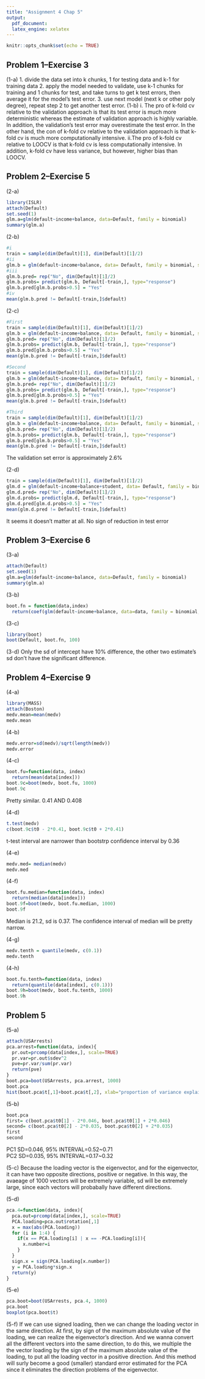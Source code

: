 ```yaml
---
title: "Assignment 4 Chap 5"
output: 
  pdf_document:
  latex_engine: xelatex
---
```


```r
knitr::opts_chunk$set(echo = TRUE)
```

## Problem 1--Exercise 3

(1-a) 
1. divide the data set into k chunks, 1 for testing data and k-1 for training data
2. apply the model needed to validate, use k-1 chunks for training and 1 chunks for test, and take turns to get k test errors, then     average it for the model's test error.
3. use next model (next k or other poly degree), repeat step 2 to get another test error.
(1-b)
i. The pro of k-fold cv relative to the validation approach is that its test error is much more deterministic whereas the estimate of validation approach is highly variable. In addition, the validation's test error may overestimate the test error. In the other hand, the con of k-fold cv relative to the validation approach is that k-fold cv is much more computationally intensive.
ii.The pro of k-fold cv relative to LOOCV is that k-fold cv is less computationally intensive. In addition, k-fold cv have less variance, but however, higher bias than LOOCV.

## Problem 2--Exercise 5
(2-a)
```r
library(ISLR)
attach(Default)
set.seed(1)
glm.a=glm(default~income+balance, data=Default, family = binomial)
summary(glm.a)
```

(2-b)
```r
#i
train = sample(dim(Default)[1], dim(Default)[1]/2)
#ii
glm.b = glm(default~income+balance, data= Default, family = binomial, subset = train)
#iii
glm.b.pred= rep("No", dim(Default)[1]/2)
glm.b.probs= predict(glm.b, Default[-train,], type="response")
glm.b.pred[glm.b.probs>0.5] = "Yes"
#iv
mean(glm.b.pred != Default[-train,]$default)
```

(2-c)
```r
#First
train = sample(dim(Default)[1], dim(Default)[1]/2)
glm.b = glm(default~income+balance, data= Default, family = binomial, subset = train)
glm.b.pred= rep("No", dim(Default)[1]/2)
glm.b.probs= predict(glm.b, Default[-train,], type="response")
glm.b.pred[glm.b.probs>0.5] = "Yes"
mean(glm.b.pred != Default[-train,]$default)

#Second
train = sample(dim(Default)[1], dim(Default)[1]/2)
glm.b = glm(default~income+balance, data= Default, family = binomial, subset = train)
glm.b.pred= rep("No", dim(Default)[1]/2)
glm.b.probs= predict(glm.b, Default[-train,], type="response")
glm.b.pred[glm.b.probs>0.5] = "Yes"
mean(glm.b.pred != Default[-train,]$default)

#Third
train = sample(dim(Default)[1], dim(Default)[1]/2)
glm.b = glm(default~income+balance, data= Default, family = binomial, subset = train)
glm.b.pred= rep("No", dim(Default)[1]/2)
glm.b.probs= predict(glm.b, Default[-train,], type="response")
glm.b.pred[glm.b.probs>0.5] = "Yes"
mean(glm.b.pred != Default[-train,]$default)
```
The validation set error is approximately 2.6%

(2-d)
```r
train = sample(dim(Default)[1], dim(Default)[1]/2)
glm.d = glm(default~income+balance+student, data= Default, family = binomial, subset = train)
glm.d.pred= rep("No", dim(Default)[1]/2)
glm.d.probs= predict(glm.d, Default[-train,], type="response")
glm.d.pred[glm.d.probs>0.5] = "Yes"
mean(glm.d.pred != Default[-train,]$default)
```
It seems it doesn't matter at all. No sign of reduction in test error

## Problem 3--Exercise 6
(3-a)
```r
attach(Default)
set.seed(1)
glm.a=glm(default~income+balance, data=Default, family = binomial)
summary(glm.a)
```

(3-b)
```r
boot.fn = function(data,index)
  return(coef(glm(default~income+balance, data=data, family = binomial, subset = index)))
```

(3-c)
```r
library(boot)
boot(Default, boot.fn, 100)
```

(3-d)
Only the sd of intercept have 10% difference, the other two estimate's sd don't have the significant difference.

## Problem 4--Exercise 9
(4-a)
```r
library(MASS)
attach(Boston)
medv.mean=mean(medv)
medv.mean
```

(4-b)
```r
medv.error=sd(medv)/sqrt(length(medv))
medv.error
```

(4-c)
```r
boot.fu=function(data, index)
  return(mean(data[index]))
boot.9c=boot(medv, boot.fu, 1000)
boot.9c
```
Pretty similar. 0.41 AND 0.408

(4-d)
```r
t.test(medv)
c(boot.9c$t0 - 2*0.41, boot.9c$t0 + 2*0.41)
```
t-test interval are narrower than bootstrp confidence interval by 0.36

(4-e)
```r
medv.med= median(medv)
medv.med
```

(4-f)
```r
boot.fu.median=function(data, index)
  return(median(data[index]))
boot.9f=boot(medv, boot.fu.median, 1000)
boot.9f
```
Median is 21.2, sd is 0.37. The confidence interval of median will be pretty narrow.

(4-g)
```r
medv.tenth = quantile(medv, c(0.1))
medv.tenth
```

(4-h)
```r
boot.fu.tenth=function(data, index)
  return(quantile(data[index], c(0.1)))
boot.9h=boot(medv, boot.fu.tenth, 1000)
boot.9h
```

## Problem 5
(5-a)
```r
attach(USArrests)
pca.arrest=function(data, index){
  pr.out=prcomp(data[index,], scale=TRUE)
  pr.var=pr.out$sdev^2
  pve=pr.var/sum(pr.var)
  return(pve)
}
boot.pca=boot(USArrests, pca.arrest, 1000)
boot.pca
hist(boot.pca$t[,1]+boot.pca$t[,2], xlab="proportion of variance explained", col=2)
```

(5-b)
```r
boot.pca
first= c(boot.pca$t0[1] - 2*0.046, boot.pca$t0[1] + 2*0.046)
second= c(boot.pca$t0[2] - 2*0.035, boot.pca$t0[2] + 2*0.035)
first 
second
```
PC1 SD=0.046, 95% INTERVAL=0.52~0.71  
PC2 SD=0.035, 95% INTERVAL=0.17~0.32

(5-c)
Because the loading vector is the eigenvector, and for the eigenvector, it can have two opposite directions, positive or negative. In this way, the avaeage of 1000 vectors will be extremely variable, sd will be extremely large, since each vectors will probabally have different directions.

(5-d)
```r
pca.4=function(data, index){
  pca.out=prcomp(data[index,], scale=TRUE)
  PCA.loading=pca.out$rotation[,1]
  x = max(abs(PCA.loading))
  for (i in 1:4) {
    if(x == PCA.loading[i] | x == -PCA.loading[i]){
      x.number=i
    }
  }
  sign.x = sign(PCA.loading[x.number])
  y = PCA.loading*sign.x
  return(y)
}
```

(5-e)
```r
pca.boot=boot(USArrests, pca.4, 1000)
pca.boot
boxplot(pca.boot$t)
```

(5-f)
If we can use signed loading, then we can change the loading vector in the same direction. At first, by sign of the maximum absolute value of the loading, we can realize the eigenvector's direction. And we wanna convert all the different vectors into the same direction, to do this, we multiple the the vector loading by the sign of the maximum absolute value of the loading, to put all the loading vector in a positive direction. And this method will surly become a good (smaller) standard error estimated for the PCA since it eliminates the direction problems of the eigenvector.